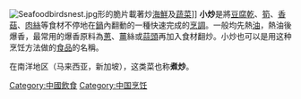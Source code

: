 [[File:Seafoodbirdsnest.jpg|thumb]]形的脆片載著炒[[海鮮|海鮮]]及[[蔬菜|蔬菜]]]]
'''小炒'''是將[[豆腐乾|豆腐乾]]、[[筍|筍]]、[[香菇|香菇]]、[[肉絲|肉絲]]等食材不停地在[[鍋|鍋]]內翻動的一種快速完成的[[烹調|烹調]]。一般均先熱[[油|油]]，熱油後爆香，最常用的爆香原料為[[蔥|蔥]]、[[薑|薑]]絲或[[蒜頭|蒜頭]]再加入食材翻炒。小炒也可以是用这种烹饪方法做的[[食品|食品]]的名稱。

在南洋地区（马来西亚，新加坡），这类菜也称'''煮炒'''。

{{food-stub}}


[[Category:中國飲食|Category:中國飲食]]
[[Category:中国烹饪|Category:中国烹饪]]
